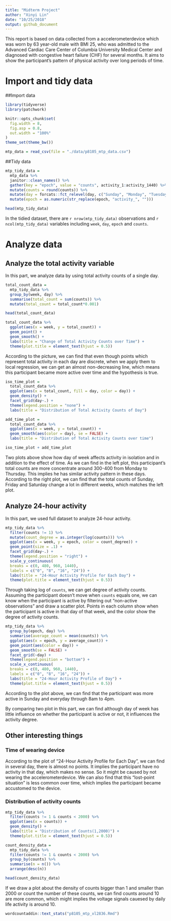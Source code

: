 ```yaml
---
title: "Midterm Project"
author: "Xinyi Lin"
date: "10/25/2018"
output: github_document
---
```


This report is based on data collected from a accelerometerdevice which was worn by 63 year-old male with BMI 25, who was admitted to the Advanced Cardiac Care Center of Columbia University Medical Center and diagnosed with congestive heart failure (CHF)  for several months. It aims to show the participant's pattern of physical activity over long periods of time.

# Import and tidy data

##Import data

```r
library(tidyverse)
library(patchwork)

knitr::opts_chunk$set(
  fig.width = 8,
  fig.asp = 0.8,
  out.width = "100%"
)
theme_set(theme_bw())
```

```r
mtp_data = read_csv(file = "./data/p8105_mtp_data.csv")
```

##Tidy data

```r
mtp_tidy_data =
  mtp_data %>% 
  janitor::clean_names() %>% 
  gather(key = "epoch", value = "counts", activity_1:activity_1440) %>% 
  mutate(counts = round(counts)) %>% 
  mutate(day = forcats::fct_relevel(day, c("Sunday", "Monday", "Tuesday", "Wednesday", "Thursday", "Friday", "Saturday"))) %>% 
  mutate(epoch = as.numeric(str_replace(epoch, "activity_", "")))

head(mtp_tidy_data)
```

In the tidied dataset, there are `r nrow(mtp_tidy_data)` observations and `r ncol(mtp_tidy_data)` variables including `week`, `day`, `epoch` and `counts`.

# Analyze data

## Analyze the total activity variable

In this part, we analyze data by using total activity counts of a single day.

```r
total_count_data =
  mtp_tidy_data %>% 
  group_by(week, day) %>% 
  summarise(total_count = sum(counts)) %>% 
  mutate(total_count = total_count*0.001)

head(total_count_data)
```

```r
total_count_data %>% 
  ggplot(aes(x = week, y = total_count)) +
  geom_point() +
  geom_smooth() +
  labs(title = "Change of Total Activity Counts over Time") +
  theme(plot.title = element_text(hjust = 0.5))
```

According to the picture, we can find that even though points which represent total activity in each day are discrete, when we apply them to local regression, we can get an almost non-decreasing line, which means this participant became more active over time and the hypothesis is true.

```r
iso_time_plot = 
  total_count_data %>% 
  ggplot(aes(x = total_count, fill = day, color = day)) +
  geom_density() +
  facet_grid(day~.) +
  theme(legend.position = "none") +
  labs(title = "Distribution of Total Activity Counts of Day")

add_time_plot = 
  total_count_data %>% 
  ggplot(aes(x = week, y = total_count)) +
  geom_smooth(aes(color = day), se = FALSE) +
  labs(title = "Distribution of Total Activity Counts over time")

iso_time_plot + add_time_plot
```

Two plots above show how day of week affects activity in isolation and in addition to the effect of time. As we can find in the left plot, this participant's total counts are more concentrate around 300-400 from Monday to Thursday. This implies he has similar activity pattern in these days. According to the right plot,  we can find that the total counts of Sunday, Friday and Saturday change a lot in different weeks, which matches the left plot.

## Analyze 24-hour activity

In this part, we used full dataset to analyze 24-hour activity.

```r
mtp_tidy_data %>% 
  filter(counts != 1) %>% 
  mutate(count_degree = as.integer(log(counts))) %>% 
  ggplot(aes(x = week, y = epoch, color = count_degree)) +
  geom_point(size = .1) +
  facet_grid(day~.) +
  theme(legend.position = "right") +
  scale_y_continuous(
  breaks = c(0, 480, 960, 1440), 
  labels = c("0", "8", "16", "24")) +
  labs(title = "24-Hour Activity Profile for Each Day") +
  theme(plot.title = element_text(hjust = 0.5))
```

Through taking log of `counts`, we can get degree of activity counts. Assuming the participant doesn't move when `counts` equals one, we can know when the participant is active by filtering out "non-active observations" and draw a scatter plot. Points in each column show when the participant is active in that day of that week, and the color show the degree of activity counts. 

```r
mtp_tidy_data %>% 
  group_by(epoch, day) %>% 
  summarise(average_count = mean(counts)) %>% 
  ggplot(aes(x = epoch, y = average_count)) +
  geom_point(aes(color = day)) + 
  geom_smooth(se = FALSE) +
  facet_grid(~day) +
  theme(legend.position = "bottom") +
  scale_x_continuous(
  breaks = c(0, 480, 960, 1440), 
  labels = c("0", "8", "16", "24")) +
  labs(title = "24-Hour Activity Profile of Day") +
  theme(plot.title = element_text(hjust = 0.5))
```

According to the plot above, we can find that the participant was more active in Sunday and everyday through 8am to 4pm.

By comparing two plot in this part, we can find although day of week has little influence on whether the participant is active or not, it influences the activity degree.

## Other interesting things

### Time of wearing device

According to the plot of "24-Hour Activity Profile for Each Day", we can find in several day, there is almost no points. It implies the participant have no activity in that day, which makes no sense. So it might be caused by not wearing the accelerometerdevice. We can also find that this "lost-point situation" is less common over time, which implies the participant became accustomed to the device.

### Distribution of activity counts

```r
mtp_tidy_data %>% 
  filter(counts != 1 & counts < 2000) %>% 
  ggplot(aes(x = counts)) +
  geom_density() +
  labs(title = "Distribution of Counts(1,2000)") +
  theme(plot.title = element_text(hjust = 0.5))
```

```r
count_density_data =
  mtp_tidy_data %>% 
  filter(counts != 1 & counts < 2000) %>% 
  group_by(counts) %>% 
  summarise(n = n()) %>% 
  arrange(desc(n))

head(count_density_data)
```

If we draw a plot about the density of counts bigger than 1 and smaller than 2000 or count the number of these counts, we can find counts around 10 are more common, which might implies the voltage signals cauesed by daily life activity is around 10.

```r
wordcountaddin::text_stats("p8105_mtp_xl2836.Rmd")
```